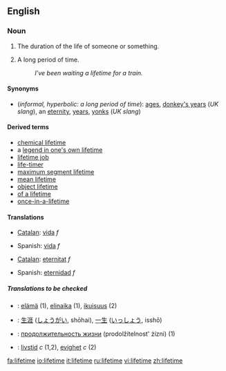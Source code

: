 ==English==
===Noun===
{{en-noun}}

#The duration of the life of someone or something.
#{{context|informal|hyperbolic}} A long period of time.
#:''I've been waiting a lifetime for a train.''

====Synonyms====
*(''informal, hyperbolic: a long period of time''): [[ages]], [[donkey's years]] (''UK slang''), an [[eternity]], [[years]], [[yonks]] (''UK slang'')

====Derived terms====
*[[chemical lifetime]]
*a [[legend in one's own lifetime]]
*[[lifetime job]]
*[[life-timer]]
*[[maximum segment lifetime]]
*[[mean lifetime]]
*[[object lifetime]]
*[[of a lifetime]]
*[[once-in-a-lifetime]]

====Translations====
{{trans-top|duration of the life of someone or something}}
*[[Catalan]]: [[vida#Catalan|vida]] ''f''
{{trans-mid}}
*Spanish: [[vida#Spanish|vida]] ''f''
{{trans-bottom}}

{{trans-top|informal, hyperbolic: a long period of time}}
*[[Catalan]]: [[eternitat]] ''f''
{{trans-mid}}
*Spanish: [[eternidad]] ''f''
{{trans-bottom}}

=====Translations to be checked=====
{{checktrans}}
*{{ttbc|Finnish}}: [[elämä]] (1), [[elinaika]] (1), [[ikuisuus]] (2)
*{{ttbc|Japanese}}: [[生涯]] ([[しょうがい]], shōhai), [[一生]] ([[いっしょう]], isshō)
*{{ttbc|Russian}}: [[продолжительность жизни]] (prodolžítelnost' żízni) {{f}} (1)
*{{ttbc|Swedish}}: [[livstid]] ''c'' (1,2), [[evighet]] ''c'' (2)

[[fa:lifetime]]
[[io:lifetime]]
[[it:lifetime]]
[[ru:lifetime]]
[[vi:lifetime]]
[[zh:lifetime]]